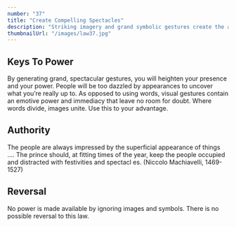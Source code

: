 ```yaml
---
number: "37"
title: "Create Compelling Spectacles"
description: "Striking imagery and grand symbolic gestures create the aura of power-everyone responds to them. Stage spectacles for those around you, then, Juli of arresting visuals and radiant symbols that heighten your presence. Dazzled by appearances, no one will notice what you are really doing."
thumbnailUrl: "/images/law37.jpg"
---
```


## Keys To Power

By generating grand, spectacular gestures, you will heighten your presence and your power. People will be too dazzled by appearances to uncover what you’re really up to. As opposed to using words, visual gestures contain an emotive power and immediacy that leave no room for doubt. Where words divide, images unite. Use this to your advantage.

## Authority

The people are always impressed by the superficial appearance of things .... The prince should, at fitting times of the year, keep the people occupied and distracted with festivities and spectacl es. (Niccolo Machiavelli, 1469- 1527)

## Reversal

No power is made available by ignoring images and symbols. There is no possible reversal to this law.
